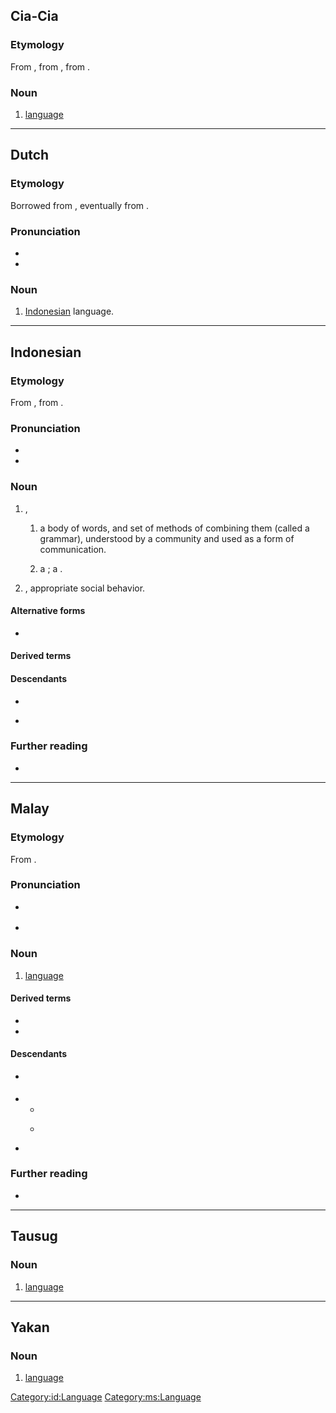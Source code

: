 {{also|Bahasa}}

==Cia-Cia==

===Etymology===
From {{bor|cia|id|bahasa}}, from {{der|cia|ms|bahasa}}, from {{der|cia|sa|भाषा||language}}.

===Noun===
{{head|cia|noun|Hangul spelling|바하사}}

# [[language]]

----

==Dutch==

===Etymology===
Borrowed from {{bor|nl|id|bahasa}}, eventually from {{der|nl|sa|भाषा||language}}.

===Pronunciation===
* {{IPA|nl|/baː.ɦaː.saː/}}
* {{hyphenation|nl|ba|ha|sa}}

===Noun===
{{nl-noun|n|-|-}}

# {{lb|nl|colloquial|Netherlands}} [[Indonesian]] language.

----

==Indonesian==

===Etymology===
From {{inh|id|ms|bahasa}}, from {{der|id|sa|भाषा||language}}.

===Pronunciation===
* {{IPA|id|/baˈhasa/}}
* {{hyph|id|ba|ha|sa}}

===Noun===
{{id-noun}}

# {{l|en|language}},
## {{lb|id|linguistics}} a body of words, and set of methods of combining them (called a grammar), understood by a community and used as a form of communication.
##: {{uxi|id|'''bahasa''' [[Indonesia]]|Indonesian '''language'''}}
## {{lb|id|computing}} a {{l|en|computer language}}; a {{l|en|machine language}}.
# {{l|en|decorum}}, appropriate social behavior.

====Alternative forms====
* {{alter|id|basa}} {{q|nonstandard}}

====Derived terms====
{{der4|id|
| berbahasa
| berbahasa-bahasa
| kebahasaan
| membahasakan
| memperbahasakan
| perbahasa
| perbahasaan
| sebahasa
|}}
{{der4|id|
| bahasa aglutinatif
| bahasa akusatif
| bahasa alamiah
| bahasa algoritmik
| bahasa aljabar
| bahasa analitis
| bahasa aplikasi
| bahasa aplikatif
| bahasa asing
| bahasa bagongan
| bahasa baku
| bahasa bangsawan
| bahasa berfleksi
| bahasa bermajas
| bahasa berorientasi aplikasi
| bahasa buatan
| bahasa buku
| bahasa bunga
| bahasa campuran
| bahasa daerah
| bahasa dagang
| bahasa dalam
| bahasa definisi data
| bahasa diinterpretasikan
| bahasa ergatif
| bahasa flektif
| bahasa gaul
| bahasa generasi keempat
| bahasa generasi kelima
| bahasa generasi ketiga
| bahasa grafik
| bahasa gunung
| bahasa halus
| bahasa hantu
| bahasa hibrida
| bahasa hidup
| bahasa ibu
| bahasa imigran
| bahasa induk
| bahasa inflektif
| bahasa inkorporatif
| bahasa isolatif
| bahasa isyarat
| bahasa Jawi
| bahasa jurnalistik
| bahasa kacukan
| bahasa kalangan
| bahasa kanak-kanak
| bahasa kasar
| bahasa kawat
| bahasa kedua
| bahasa kentum
| bahasa kerabat
| bahasa kesat
| bahasa kiasan
| bahasa klasik
| bahasa komputer
| bahasa konsonantis
| bahasa kuno
| bahasa laut
| bahasa level rendah
| bahasa level sangat tinggi
| bahasa level tinggi
| bahasa lingo
| bahasa lisan
| bahasa madya
| bahasa markah
| bahasa markah hiperteks
| bahasa mati
| bahasa mesin
| bahasa modern
| bahasa moyang
| bahasa nasional
| bahasa negara
| bahasa oksitonis
| bahasa paroksitonis
| bahasa pasar
| bahasa pembangkit aplikasi
| bahasa pemrograman
| bahasa pemrograman level tinggi
| bahasa pemrograman prosedural
| bahasa pemrograman rakit
| bahasa pengantar
| bahasa pengguna akhir
| bahasa perantara
| bahasa percakapan
| bahasa peringkat tinggi
| bahasa perintah
| bahasa permintaan
| bahasa pers
| bahasa persatuan
| bahasa pinggiran
| bahasa portabel
| bahasa program
| bahasa prokem
| bahasa prosedural
| bahasa purba
| bahasa rakit
| bahasa rakitan
| bahasa remaja
| bahasa resmi
| bahasa roh
| bahasa santai
| bahasa sasaran
| bahasa satem
| bahasa sedang
| bahasa sehari-hari
| bahasa semu
| bahasa silih
| bahasa simbolik
| bahasa sintetis
| bahasa slang
| bahasa sopan santun
| bahasa standar
| bahasa sulung
| bahasa sumber
| bahasa tarzan
| bahasa teknis
| bahasa terbalik
| bahasa tingkat rendah
| bahasa tubuh
| bahasa tulis
| bahasa tutur
| bahasa umum
| bahasa visual
| bahasa vokalis
|}}
{{der4|id|
| {{l|id|juru bahasa}}
| {{l|id|pakar bahasa}}
|}}

====Descendants====
* {{desc|bor=1|nl|bahasa}}
* {{desc|bor=1|en|Bahasa}} {{i|with {{cog|ms|bahasa}}}}

===Further reading===
* {{R:KBBI Daring}}

[[Category:id:Language]]

----

==Malay==

===Etymology===
From {{der|ms|sa|भाषा||language}}.

===Pronunciation===
* {{a|Johor-Selangor}} {{IPA|ms|/bahasə/}}
* {{a|Riau-Lingga}} {{IPA|ms|/bahasa/}}

===Noun===
{{ms-noun|j=بهاس}}

# [[language]] {{gloss|system of communication using words or symbols}}
#: {{uxi|ms|'''bahasa''' [[Melayu]]|Malay (language)}}

====Derived terms====
* {{l|ms|jurubahasa||interpreter}}
* {{l|ms|tatabahasa||grammar}}

====Descendants====
* {{desc|bor=1|en|Bahasa}} {{i|with Indonesian {{l|id|bahasa}}}}
* {{desc|id|bahasa}}
** {{desc|bor=1|nl|bahasa}}
** {{desc|bor=1|en|Bahasa}} {{i|with Malay {{l|ms|bahasa}}}}
* {{desc|mfa|sc=Arab|بهاس|tr=bahasa}}

===Further reading===
* {{R:PRPM}}

[[Category:ms:Language]]

----

==Tausug==

===Noun===
{{head|tsg|noun}}

# [[language]]

----

==Yakan==

===Noun===
{{head|yka|noun}}

# [[language]]